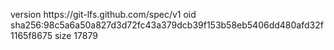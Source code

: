 version https://git-lfs.github.com/spec/v1
oid sha256:98c5a6a50a827d3d72fc43a379dcb39f153b58eb5406dd480afd32f1165f8675
size 17879
